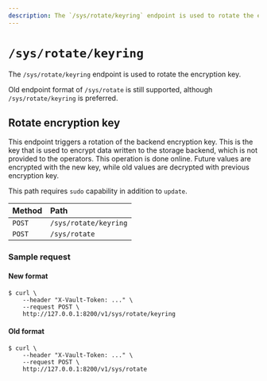 ```yaml
---
description: The `/sys/rotate/keyring` endpoint is used to rotate the encryption key.
---
```


# `/sys/rotate/keyring`

The `/sys/rotate/keyring` endpoint is used to rotate the encryption key.

Old endpoint format of `/sys/rotate` is still supported, although `/sys/rotate/keyring` is preferred.

## Rotate encryption key

This endpoint triggers a rotation of the backend encryption key. This is the key
that is used to encrypt data written to the storage backend, which is not provided
to the operators. This operation is done online. Future values are encrypted with
the new key, while old values are decrypted with previous encryption key.

This path requires `sudo` capability in addition to `update`.

| Method | Path                  |
| :----- | :-------------------- |
| `POST` | `/sys/rotate/keyring` |
| `POST` | `/sys/rotate`         |

### Sample request

#### New format

```shell-session
$ curl \
    --header "X-Vault-Token: ..." \
    --request POST \
    http://127.0.0.1:8200/v1/sys/rotate/keyring
```

#### Old format

```shell-session
$ curl \
    --header "X-Vault-Token: ..." \
    --request POST \
    http://127.0.0.1:8200/v1/sys/rotate
```